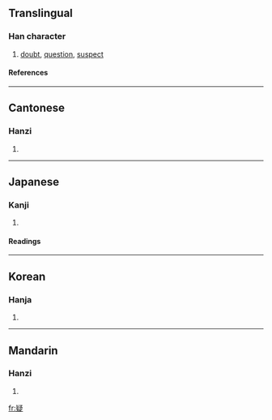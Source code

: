 ==Translingual==
===Han character===
{{Han char|rn=103|rad=疋|as=09|sn=14|four=2748<sub>1</sub>|canj=心大弓戈人 (PKNIO)}}
# [[doubt]], [[question]], [[suspect]]
====References====
{{Han ref|kx=0768.030|dkj=22007|dj=1178.080|hdz=42751.040|uh=7591|ud=30097|bh=BAC3|bd=47811}}

----
==Cantonese==
===Hanzi===
{{yue-hanzi|jyut=|y=yi4}}
# {{defn|Cantonese}}

----
==Japanese==
===Kanji===
{{ja-kanji|grade=6|rs=疋09}}
# {{defn|Japanese}} 
====Readings====
{{ja-readings|on=[[ぎ]] (gi), [[きょう]] (kyō)|kun=[[うたがう]] (utagau), [[うたがい]] (utagai), [[うたがわしい]] (utagawashii)|nanori=}}

----
==Korean==
===Hanja===
{{ko-hanja|hangeul=[[의]], [[응]]|eumhun=|rv=ui, eung|mr=ŭi, ŭng|y=uy, ung}}
# {{defn|Korean}}

----
==Mandarin==
===Hanzi===
{{cmn-hanzi|pin=[[nǐ]] (ni3), [[níng]] (ning2), [[yí]] (yi2)|wg=ni<sup>3</sup>, ning<sup>2</sup>, i<sup>2</sup>}}
# {{defn|Mandarin}}

[[fr:疑]]